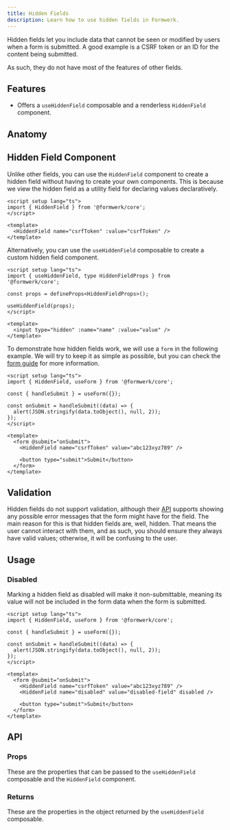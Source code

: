 ```yaml
---
title: Hidden Fields
description: Learn how to use hidden fields in Formwerk.
---
```


<script src="https://cdn.jsdelivr.net/npm/@live-codes/browser-compilers@0.15.1/dist/vue-compiler-sfc/vue-compiler-sfc.js"></script>


Hidden fields let you include data that cannot be seen or modified by users when a form is submitted. A good example is a CSRF token or an ID for the content being submitted.

As such, they do not have most of the features of other fields.

## Features

- Offers a `useHiddenField` composable and a renderless `HiddenField` component.

## Anatomy

<AnatomyCanvas>
  <AnatomyHiddenField />
</AnatomyCanvas>

## Hidden Field Component

Unlike other fields, you can use the `HiddenField` component to create a hidden field without having to create your own components. This is because we view the hidden field as a utility field for declaring values declaratively.

```vue
<script setup lang="ts">
import { HiddenField } from '@formwerk/core';
</script>

<template>
  <HiddenField name="csrfToken" :value="csrfToken" />
</template>
```

Alternatively, you can use the `useHiddenField` composable to create a custom hidden field component.

```vue
<script setup lang="ts">
import { useHiddenField, type HiddenFieldProps } from '@formwerk/core';

const props = defineProps<HiddenFieldProps>();

useHiddenField(props);
</script>

<template>
  <input type="hidden" :name="name" :value="value" />
</template>
```

To demonstrate how hidden fields work, we will use a `form` in the following example. We will try to keep it as simple as possible, but you can check the [form guide](/guides/forms/) for more information.

<MdxRepl client:load>

<div slot="App.vue">

```vue
<script setup lang="ts">
import { HiddenField, useForm } from '@formwerk/core';

const { handleSubmit } = useForm({});

const onSubmit = handleSubmit((data) => {
  alert(JSON.stringify(data.toObject(), null, 2));
});
</script>

<template>
  <form @submit="onSubmit">
    <HiddenField name="csrfToken" value="abc123xyz789" />

    <button type="submit">Submit</button>
  </form>
</template>
```

</div>

</MdxRepl>

## Validation

Hidden fields do not support validation, although their [API](#api) supports showing any possible error messages that the form might have for the field. The main reason for this is that hidden fields are, well, hidden. That means the user cannot interact with them, and as such, you should ensure they always have valid values; otherwise, it will be confusing to the user.

## Usage

### Disabled

Marking a hidden field as disabled will make it non-submittable, meaning its value will not be included in the form data when the form is submitted.

<MdxRepl client:load>

<div slot="App.vue">

```vue
<script setup lang="ts">
import { HiddenField, useForm } from '@formwerk/core';

const { handleSubmit } = useForm({});

const onSubmit = handleSubmit((data) => {
  alert(JSON.stringify(data.toObject(), null, 2));
});
</script>

<template>
  <form @submit="onSubmit">
    <HiddenField name="csrfToken" value="abc123xyz789" />
    <HiddenField name="disabled" value="disabled-field" disabled />

    <button type="submit">Submit</button>
  </form>
</template>
```

</div>

</MdxRepl>

## API

### Props

These are the properties that can be passed to the `useHiddenField` composable and the `HiddenField` component.

<MdxTableAPI typeName="HiddenFieldProps" />

### Returns

These are the properties in the object returned by the `useHiddenField` composable.

<MdxTableAPI fnName="useHiddenField" />

